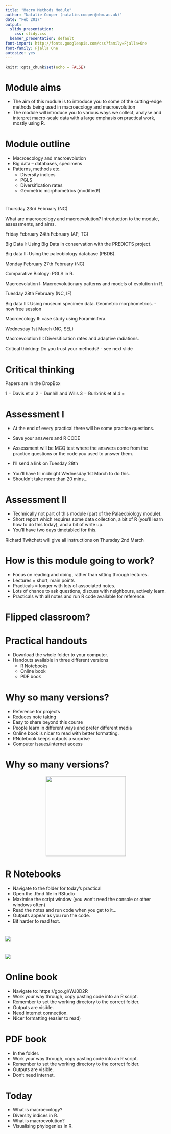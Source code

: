 ```yaml
---
title: "Macro Methods Module"
author: "Natalie Cooper (natalie.cooper@nhm.ac.uk)"
date: "Feb 2017"
output:
  slidy_presentation:
    css: slidy.css
  beamer_presentation: default
font-import: http://fonts.googleapis.com/css?family=Fjalla+One
font-family: Fjalla One
autosize: yes
---
```


```r
knitr::opts_chunk$set(echo = FALSE)
```

# Module aims

- The aim of this module is to introduce you to some of the cutting-edge methods being used in macroecology and macroevolution
- The module will introduce you to various ways we collect, analyse and interpret macro-scale data with a large emphasis on practical work, mostly using R. 

# Module outline

- Macroecology and macroevolution
- Big data – databases, specimens
- Patterns, methods etc.
    - Diversity indices
    - PGLS
    - Diversification rates
    - Geometric morphometrics (modified!)

# {.build}

<p class="pink">Thursday 23rd February (NC)</p>
What are macroecology and macroevolution? Introduction to the module, assessments, and aims.

<p class="pink">Friday February 24th February (AP, TC)</p>
Big Data I: Using Big Data in conservation with the PREDICTS project.

Big data II: Using the paleobiology database (PBDB).

<p class="pink">Monday February 27th February (NC)</p>
Comparative Biology: PGLS in R.

Macroevolution I: Macroevolutionary patterns and models of evolution in R.

<p class="pink">Tuesday 28th February (NC, IF)</p>
Big data III: Using museum specimen data. Geometric morphometrics. - now free session

Macroecology II: case study using Foraminifera.

<p class="pink">Wednesday 1st March (NC, SEL)</p>
Macroevolution III: Diversification rates and adaptive radiations.

Critical thinking: Do you trust your methods? - see next slide

# Critical thinking

Papers are in the DropBox

1 = Davis et al
2 = Dunhill and Wills
3 = Burbrink et al
4 = 

# Assessment I

- At the end of every practical there will be some practice questions. 
- <p class="lime"> Save your answers and R CODE </p>
- Assessment will be MCQ test where the answers come from the practice questions or the code you used to answer them. 
- <p class="pink"> I'll send a link on Tuesday 28th</p>
- You’ll have til midnight Wednesday 1st March to do this.
- Shouldn't take more than 20 mins...

# Assessment II

- Technically not part of this module (part of the Palaeobiology module).
- Short report which requires some data collection, a bit of R (you'll learn how to do this today), and a bit of write up.
- You'll have two days timetabled for this.

<p class="pink">Richard Twitchett will give all instructions on Thursday 2nd March</p>

# How is this module going to work?

- Focus on reading and doing, rather than sitting through lectures.
- Lectures = short, main points
- Practicals = longer with lots of associated notes. 
- Lots of chance to ask questions, discuss with neighbours, actively learn.
- Practicals with all notes and run R code available for reference.

# Flipped classroom?

# Practical handouts

- Download the whole folder to your computer.
- Handouts available in three different versions
    - R Notebooks
    - Online book
    - PDF book

# Why so many versions?

- Reference for projects
- Reduces note taking
- Easy to share beyond this course
- People learn in different ways and prefer different media 
- Online book is nicer to read with better formatting.
- RNotebook keeps outputs a surprise 
- Computer issues/internet access

# Why so many versions?

<center><img src="images/guineapig.png" width = 250 height = 250 align = "middle" ></center>

# R Notebooks

- Navigate to the folder for today's practical
- Open the .Rmd file in RStudio
- Maximise the script window (you won't need the console or other windows often)
- Read the notes and run code when you get to it...
- Outputs appear as you run the code.
- Bit harder to read text.

# {.cover}

<img class="cover" src="images/rnotebook1.png">

# {.cover}

<img class="cover" src="images/rnotebook2.png">

# Online book

- Navigate to: https://goo.gl/WJ0D2R
- Work your way through, copy pasting code into an R script.
- Remember to set the working directory to the correct folder.
- Outputs are visible.
- Need internet connection.
- Nicer formatting (easier to read)

# PDF book
- In the folder.
- Work your way through, copy pasting code into an R script.
- Remember to set the working directory to the correct folder.
- Outputs are visible.
- Don't need internet.

# Today
- What is macroecology?
- Diversity indices in R.
- What is macroevolution?
- Visualising phylogenies in R.